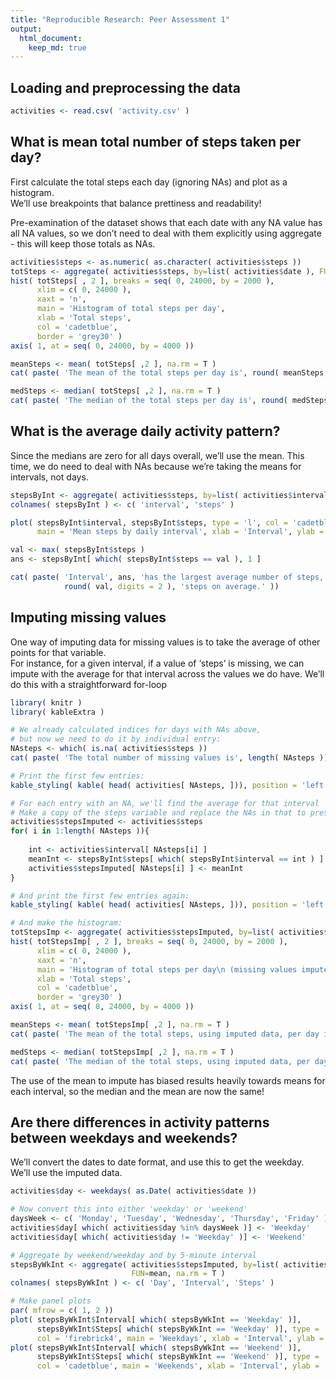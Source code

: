 ```yaml
---
title: "Reproducible Research: Peer Assessment 1"
output: 
  html_document:
    keep_md: true
---
```



## Loading and preprocessing the data

```r
activities <- read.csv( 'activity.csv' )
```


## What is mean total number of steps taken per day?

First calculate the total steps each day (ignoring NAs) and plot as a histogram.\
We'll use breakpoints that balance prettiness and readability!

Pre-examination of the dataset shows that each date with any NA value has all NA values, 
so we don't need to deal with them explicitly using aggregate - this will keep those totals as NAs.

```r
activities$steps <- as.numeric( as.character( activities$steps ))
totSteps <- aggregate( activities$steps, by=list( activities$date ), FUN=sum )
hist( totSteps[ , 2 ], breaks = seq( 0, 24000, by = 2000 ), 
      xlim = c( 0, 24000 ), 
      xaxt = 'n', 
      main = 'Histogram of total steps per day', 
      xlab = 'Total steps',
      col = 'cadetblue',
      border = 'grey30' )
axis( 1, at = seq( 0, 24000, by = 4000 ))

```

```r

meanSteps <- mean( totSteps[ ,2 ], na.rm = T )
cat( paste( 'The mean of the total steps per day is', round( meanSteps, digits = 2 ) ))

```

```r

medSteps <- median( totSteps[ ,2 ], na.rm = T )
cat( paste( 'The median of the total steps per day is', round( medSteps, digits = 2 ) ))

```

## What is the average daily activity pattern?

Since the medians are zero for all days overall, we'll use the mean.
This time, we do need to deal with NAs because we're taking the means for intervals, not days.


```r

stepsByInt <- aggregate( activities$steps, by=list( activities$interval ), FUN=mean, na.rm = T )
colnames( stepsByInt ) <- c( 'interval', 'steps' )

plot( stepsByInt$interval, stepsByInt$steps, type = 'l', col = 'cadetblue',
      main = 'Mean steps by daily interval', xlab = 'Interval', ylab = 'Mean steps'  )

val <- max( stepsByInt$steps )
ans <- stepsByInt[ which( stepsByInt$steps == val ), 1 ]

cat( paste( 'Interval', ans, 'has the largest average number of steps, at', 
            round( val, digits = 2 ), 'steps on average.' ))

```


## Imputing missing values

One way of imputing data for missing values is to take the average of other points for that variable.\
For instance, for a given interval, if a value of 'steps' is missing, we can impute with the average for
that interval across the values we do have.
We'll do this with a straightforward for-loop

```r

library( knitr )
library( kableExtra )

# We already calculated indices for days with NAs above, 
# but now we need to do it by individual entry:
NAsteps <- which( is.na( activities$steps ))
cat( paste( 'The total number of missing values is', length( NAsteps )))

# Print the first few entries:
kable_styling( kable( head( activities[ NAsteps, ])), position = 'left', full_width = F )

# For each entry with an NA, we'll find the average for that interval
# Make a copy of the steps variable and replace the NAs in that to preserve the original
activities$stepsImputed <- activities$steps
for( i in 1:length( NAsteps )){
    
    int <- activities$interval[ NAsteps[i] ]
    meanInt <- stepsByInt$steps[ which( stepsByInt$interval == int ) ]
    activities$stepsImputed[ NAsteps[i] ] <- meanInt
}

# And print the first few entries again:
kable_styling( kable( head( activities[ NAsteps, ])), position = 'left', full_width = F )

# And make the histogram:
totStepsImp <- aggregate( activities$stepsImputed, by=list( activities$date ), FUN=sum )
hist( totStepsImp[ , 2 ], breaks = seq( 0, 24000, by = 2000 ), 
      xlim = c( 0, 24000 ), 
      xaxt = 'n', 
      main = 'Histogram of total steps per day\n (missing values imputed)', 
      xlab = 'Total steps',
      col = 'cadetblue',
      border = 'grey30' )
axis( 1, at = seq( 0, 24000, by = 4000 ))

```

```r

meanSteps <- mean( totStepsImp[ ,2 ], na.rm = T )
cat( paste( 'The mean of the total steps, using imputed data, per day is', round( meanSteps, digits = 2 ) ))

```

```r

medSteps <- median( totStepsImp[ ,2 ], na.rm = T )
cat( paste( 'The median of the total steps, using imputed data, per day is', round( medSteps, digits = 2 ) ))

```


The use of the mean to impute has biased results heavily towards means for each
interval, so the median and the mean are now the same!

## Are there differences in activity patterns between weekdays and weekends?

We'll convert the dates to date format, and use this to get the weekday.\
We'll use the imputed data.

```r

activities$day <- weekdays( as.Date( activities$date ))

# Now convert this into either 'weekday' or 'weekend'
daysWeek <- c( 'Monday', 'Tuesday', 'Wednesday', 'Thursday', 'Friday' )
activities$day[ which( activities$day %in% daysWeek )] <- 'Weekday'
activities$day[ which( activities$day != 'Weekday' )] <- 'Weekend'

# Aggregate by weekend/weekday and by 5-minute interval
stepsByWkInt <- aggregate( activities$stepsImputed, by=list( activities$day, activities$interval ), 
                           FUN=mean, na.rm = T )
colnames( stepsByWkInt ) <- c( 'Day', 'Interval', 'Steps' )

# Make panel plots
par( mfrow = c( 1, 2 ))
plot( stepsByWkInt$Interval[ which( stepsByWkInt == 'Weekday' )],
      stepsByWkInt$Steps[ which( stepsByWkInt == 'Weekday' )], type = 'l', ylim = c( 0, 250 ),
      col = 'firebrick4', main = 'Weekdays', xlab = 'Interval', ylab = 'Mean steps' )
plot( stepsByWkInt$Interval[ which( stepsByWkInt == 'Weekend' )],
      stepsByWkInt$Steps[ which( stepsByWkInt == 'Weekend' )], type = 'l', ylim = c( 0, 250 ),
      col = 'cadetblue', main = 'Weekends', xlab = 'Interval', ylab = 'Mean steps')

```